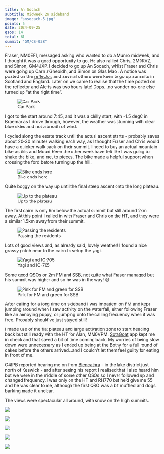 ```yaml
---
title: An Socach
subtitle: Midweek 2m sideband
image: "ansocach-5.jpg"
points: 6
date: 2024-09-25
qsos: 14
total: 61
summit: "GM/CS-038"
---
```


Fraser, MM0EFI, messaged asking who wanted to do a Munro midweek, and I thought it was a good opportunity to go. He also rallied Chris, 2M0RVZ, and Simon, GM4JXP. I decided to go up An Socach, whilst Fraser and Chris were going up Carn a'Gheoidh, and Simon on Glas Maol. A notice was posted on the [reflector](https://reflector.sota.org.uk/t/upcoming-2m-activity-wednesday-25th-september/36335/65), and several others were keen to go up summits in Scotland and England. Later on we came to realise that the time posted on the reflector and Alerts was two hours late! Oops...no wonder no-one else turned up "at the right time".

![Car Park](ansocach-14.jpg)

I got to the start around 7:45, and it was a chilly start, with -1.5 degC in Braemar as I drove through, however, the weather was stunning with clear blue skies and not a breath of wind.

I cycled along the estate track until the actual ascent starts - probably saves about 20-30 minutes walking each way, as I thought Fraser and Chris would have a quicker walk back on their summit. I need to buy an actual mountain bike as this and Mount Keen the other week have felt like I was going to shake the bike, and me, to pieces. The bike made a helpful support when crossing the ford before turning up the hill.

![Bike ends here](ansocach-12.jpg)

Quite boggy on the way up until the final steep ascent onto the long plateau.

![Up to the plateau](ansocach-13.jpg)

The first cairn is only 6m below the actual summit but still around 2km away. At this point I called in with Fraser and Chris on the HT, and they were a similar 1.5km away from their summit.

![Passing the residents](ansocach-7.jpg)

Lots of good views and, as already said, lovely weather! I found a nice grassy patch near to the cairn to setup the yagi.

![Yagi and IC-705](ansocach-2.jpg)

Some good QSOs on 2m FM and SSB, not quite what Fraser managed but his summit was higher and so he was in the way! 😅

![Pink for FM and green for SSB](qsos.jpeg)

After calling for a long time on sideband I was impatient on FM and kept jumping around when I saw activity on the waterfall, either following Fraser like an annoying puppy, or jumping onto the calling frequency when it was free. Probably should’ve just stayed still!

I made use of the flat plateau and large activation zone to start heading back but still ready with the HT for Alan, MM0VPM. [SotaGoat](https://apps.apple.com/gb/app/sota-goat/id590206108) app kept me in check and that saved a bit of time coming back. My worries of being slow down were unnecessary as I ended up being at the Bothy for a full round of cakes before the others arrived…and I couldn’t let them feel guilty for eating in front of me.

G4IPB reported hearing me on from [Blencathra](https://sotl.as/summits/G/LD-008) - in the lake district just north of Keswick - and after seeing his report I realised that I also heard him but we were in the middle of some other QSOs so I never followed up and changed frequency. I was only on the HT and RH770 but he'd give me 55 and he was clear to me, although the first QSO was a bit muffled and dogs barking made it unclear.

The views were spectacular all around, with snow on the high summits.

::: {layout-ncol="3"}

![](ansocach-10.jpg){group="my-group"}

![](ansocach-11.jpg){group="my-group"}

![](ansocach-9.jpg){group="my-group"}

![](ansocach-4.jpg){group="my-group"}

![](ansocach-3.jpg){group="my-group"}

:::
